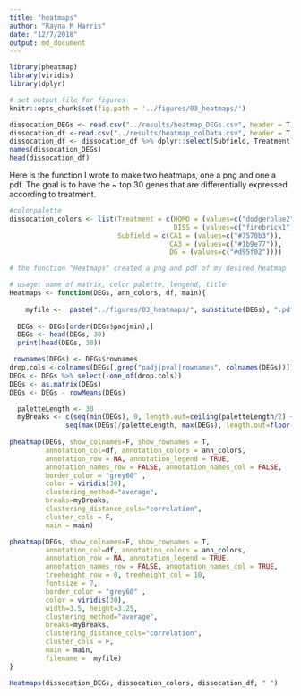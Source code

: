 ```yaml
---
title: "heatmaps"
author: "Rayna M Harris"
date: "12/7/2018"
output: md_document
---
```


```r
library(pheatmap)
library(viridis)
library(dplyr)

# set output file for figures 
knitr::opts_chunk$set(fig.path = '../figures/03_heatmaps/')
```


```r
dissocation_DEGs <- read.csv("../results/heatmap_DEGs.csv", header = T, check.names = F)
dissocation_df <-read.csv("../results/heatmap_colData.csv", header = T, row.names = 1)
dissocation_df <- dissocation_df %>% dplyr::select(Subfield, Treatment)
names(dissocation_DEGs)
head(dissocation_df)
```

Here is the function I wrote to make two heatmaps, one a png and one a pdf. The goal is to have the ~ top 30 genes that are differentially expressed according to treatment.


```r
#colorpalette
dissocation_colors <- list(Treatment = c(HOMO = (values=c("dodgerblue2")), 
                                         DISS = (values=c("firebrick1"))),
                           Subfield = c(CA1 = (values=c("#7570b3")),
                                        CA3 = (values=c("#1b9e77")), 
                                        DG = (values=c("#d95f02"))))

# the function "Heatmaps" created a png and pdf of my desired heatmap

# usage: name of matrix, color palette, lengend, title
Heatmaps <- function(DEGs, ann_colors, df, main){
  
    myfile <-  paste("../figures/03_heatmaps/", substitute(DEGs), ".pdf", sep="")
  
  DEGs <- DEGs[order(DEGs$padjmin),]
  DEGs <- head(DEGs, 30)
  print(head(DEGs, 30))

 rownames(DEGs) <- DEGs$rownames
drop.cols <-colnames(DEGs[,grep("padj|pval|rownames", colnames(DEGs))])
DEGs <- DEGs %>% select(-one_of(drop.cols))
DEGs <- as.matrix(DEGs)
DEGs <- DEGs - rowMeans(DEGs)

  paletteLength <- 30
  myBreaks <- c(seq(min(DEGs), 0, length.out=ceiling(paletteLength/2) + 1), 
              seq(max(DEGs)/paletteLength, max(DEGs), length.out=floor(paletteLength/2)))
  
pheatmap(DEGs, show_colnames=F, show_rownames = T,
         annotation_col=df, annotation_colors = ann_colors, 
         annotation_row = NA, annotation_legend = TRUE,
         annotation_names_row = FALSE, annotation_names_col = FALSE,
         border_color = "grey60" ,
         color = viridis(30),
         clustering_method="average",
         breaks=myBreaks,
         clustering_distance_cols="correlation", 
         cluster_cols = F,
         main = main)  

pheatmap(DEGs, show_colnames=F, show_rownames = T,
         annotation_col=df, annotation_colors = ann_colors, 
         annotation_row = NA, annotation_legend = TRUE,
         annotation_names_row = FALSE, annotation_names_col = TRUE,
         treeheight_row = 0, treeheight_col = 10,
         fontsize = 7, 
         border_color = "grey60" ,
         color = viridis(30),
         width=3.5, height=3.25,
         clustering_method="average",
         breaks=myBreaks,
         clustering_distance_cols="correlation", 
         cluster_cols = F,
         main = main,
         filename =  myfile)
}

Heatmaps(dissocation_DEGs, dissocation_colors, dissocation_df, " ")
```
